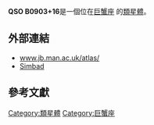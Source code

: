{{Galaxy
  | name = [[QSO|QSO]] B0903+16
  | image =
  | epoch = [[J2000|J2000]]
  | ra = {{RA|09|06|31.88}}<ref name="ned">{{cite web
  | title=NASA/IPAC Extragalactic Database
  | work=Results for QSO B0903+16
  | url=http://nedwww.ipac.caltech.edu/
  | accessdate=2006-10-26
  | archive-date=2011-05-14
  | archive-url=https://web.archive.org/web/20110514100451/http://nedwww.ipac.caltech.edu/
  | dead-url=no
  }}</ref>
  | dec = {{DEC|+16|46|11.7}}<ref name="ned" />
  | constellation name = [[巨蟹座|巨蟹座]]
  | z = 0.411551 ± 0.000774 [[kilometer|km]]/[[second|s]]<ref name="ned" />
  | type = Sy1<ref name="ned" />
  | dist_ly = 837.25272 [[ly|ly]] (256.7 [[kpc|kpc]]) 
  | appmag_v = 18.27
  | size_v = 
  | notes = First quasar discovered
  | names = [[DB|DB]] 62 , [[LEDA|LEDA]] 2817602 , [[3C星表|3C]] 215 , [[4C|4C]] 16.26 
}}

'''QSO B0903+16 '''是一個位在[[巨蟹座|巨蟹座]] 的[[類星體|類星體]]。
== 外部連結 ==

* [http://www.jb.man.ac.uk/atlas/object/3C215.html www.jb.man.ac.uk/atlas/]{{Wayback|url=http://www.jb.man.ac.uk/atlas/object/3C215.html |date=20080508233015 }}
* [http://simbad.u-strasbg.fr/simbad/sim-id?protocol=html&Ident=QSO+B0903%2B16&NbIdent=1&Radius=2&Radius.unit=arcmin&submit=submit+id Simbad]{{Wayback|url=http://simbad.u-strasbg.fr/simbad/sim-id?protocol=html&Ident=QSO+B0903%2B16&NbIdent=1&Radius=2&Radius.unit=arcmin&submit=submit+id |date=20160317132836 }}
== 參考文獻 ==

{{reflist}}

{{類星體小作品}}

[[Category:類星體|Category:類星體]]
[[Category:巨蟹座|Category:巨蟹座]]
